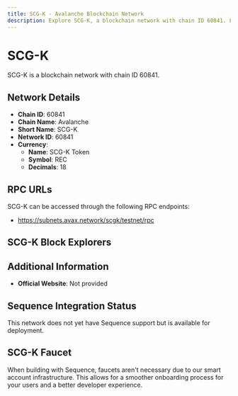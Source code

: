 ```yaml
--- 
title: SCG-K - Avalanche Blockchain Network
description: Explore SCG-K, a blockchain network with chain ID 60841. Learn about its native currency, SCG-K Token, and how to interact with the network.
---
```


# SCG-K

SCG-K is a blockchain network with chain ID 60841.

## Network Details

- **Chain ID**: 60841
- **Chain Name**: Avalanche
- **Short Name**: SCG-K
- **Network ID**: 60841
- **Currency**: 
  - **Name**: SCG-K Token
  - **Symbol**: REC
  - **Decimals**: 18

## RPC URLs

SCG-K can be accessed through the following RPC endpoints:

- https://subnets.avax.network/scgk/testnet/rpc

## SCG-K Block Explorers



## Additional Information

- **Official Website**: Not provided

## Sequence Integration Status

This network does not yet have Sequence support but is available for deployment.

## SCG-K Faucet

When building with Sequence, faucets aren't necessary due to our smart account infrastructure. This allows for a smoother onboarding process for your users and a better developer experience.
